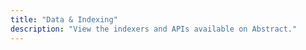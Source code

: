 ```yaml
---
title: "Data & Indexing"
description: "View the indexers and APIs available on Abstract."
---
```


<CardGroup cols={2}>
  <Card title="Alchemy" icon="link" href="https://www.alchemy.com/abstract" />
  <Card
    title="Ghost"
    icon="link"
    href="https://docs.tryghost.xyz/ghostgraph/overview"
  ></Card>
  <Card
    title="Goldsky"
    icon="link"
    href="https://docs.goldsky.com/chains/abstract"
  />
  <Card title="The Graph" icon="link" href="https://thegraph.com/docs/" />
  <Card
    title="Reservoir"
    icon="link"
    href="https://docs.reservoir.tools/reference/what-is-reservoir"
  />
<Card title="Mobula" icon="link" href="https://docs.mobula.io/introduction" />
  <Card
    title="Mobula"
    icon="link"
    href="https://docs.mobula.io/introduction"
  />
  <Card title="SQD" icon="link" href="https://docs.sqd.ai/" />
  <Card title="SubQuery" icon="link" href="https://subquery.network/doc" />
  <Card title="Zapper" icon="link" href="https://protocol.zapper.xyz/chains/abstract" />
</CardGroup>
